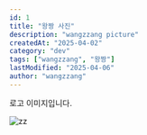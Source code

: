 ```yaml
---
id: 1
title: "왕짱 사진"
description: "wangzzang picture"
createdAt: "2025-04-02"
category: "dev"
tags: ["wangzzang", "왕짱"]
lastModified: "2025-04-06"
author: "wangzzang"
---
```


로고 이미지입니다.

<Image
  src="/wangzzang/images/wzz.png"
  alt="zz"
  width={500}
  height={400}
  caption="이미지 설명"
/>
